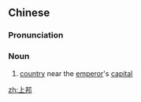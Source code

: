 ==Chinese==
{{zh-forms}}

===Pronunciation===
{{zh-pron
|m=shàngbāng
|cat=n
}}

===Noun===
{{zh-noun}}

# [[country]] near the [[emperor]]'s [[capital]]

[[zh:上邦]]